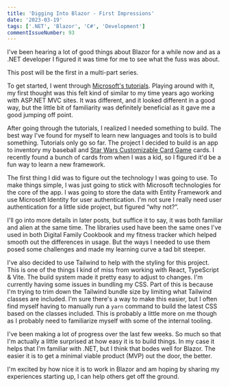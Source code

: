 ```yaml
---
title: 'Digging Into Blazor - First Impressions'
date: '2023-03-19'
tags: ['.NET', 'Blazor', 'C#', 'Development']
commentIssueNumber: 93
---
```


I've been hearing a lot of good things about Blazor for a while now and as a .NET developer I figured it was time for me to see what the fuss was about.

This post will be the first in a multi-part series.

To get started, I went through [Microsoft's tutorials](https://dotnet.microsoft.com/en-us/learn/aspnet/blazor-tutorial/intro). Playing around with it, my first thought was this felt kind of similar to my time years ago working with ASP.NET MVC sites. It was different, and it looked different in a good way, but the little bit of familiarity was definitely beneficial as it gave me a good jumping off point.

After going through the tutorials, I realized I needed something to build. The best way I've found for myself to learn new languages and tools is to build something. Tutorials only go so far. The project I decided to build is an app to inventory my baseball and [Star Wars Customizable Card Game](https://en.wikipedia.org/wiki/Star_Wars_Customizable_Card_Game) cards. I recently found a bunch of cards from when I was a kid, so I figured it'd be a fun way to learn a new framework.

The first thing I did was to figure out the technology I was going to use. To make things simple, I was just going to stick with Microsoft technologies for the core of the app. I was going to store the data with Entity Framework and use Microsoft Identity for user authentication. I'm not sure I really need user authentication for a little side project, but figured “why not?”.

I'll go into more details in later posts, but suffice it to say, it was both familiar and alien at the same time. The libraries used have been the same ones I've used in both Digital Family Cookbook and my fitness tracker which helped smooth out the differences in usage. But the ways I needed to use them posed some challenges and made my learning curve a tad bit steeper.

I've also decided to use Tailwind to help with the styling for this project. This is one of the things I kind of miss from working with React, TypeScript & Vite. The build system made it pretty easy to adjust to changes. I'm currently having some issues in bundling my CSS. Part of this is because I'm trying to trim down the Tailwind bundle size by limiting what Tailwind classes are included. I'm sure there's a way to make this easier, but I often find myself having to manually run a `yarn` command to build the latest CSS based on the classes included. This is probably a little more on me though as I probably need to familiarize myself with some of the internal tooling.

I've been making a lot of progress over the last few weeks. So much so that I'm actually a little surprised at how easy it is to build things. In my case it helps that I'm familiar with .NET, but I think that bodes well for Blazor. The easier it is to get a minimal viable product (MVP) out the door, the better.

I'm excited by how nice it is to work in Blazor and am hoping by sharing my experiences starting up, I can help others get off the ground.